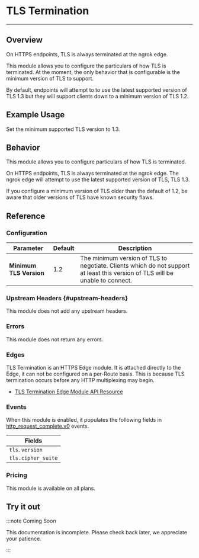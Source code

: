 
# TLS Termination

---

## Overview

On HTTPS endpoints, TLS is always terminated at the ngrok edge.

This module allows you to configure the particulars of how TLS is terminated.
At the moment, the only behavior that is configurable is the minimum version of
TLS to support.

By default, endpoints will attempt to to use the latest supported version of
TLS 1.3 but they will support clients down to a minimum version of TLS 1.2.

## Example Usage

Set the minimum supported TLS version to 1.3.

<Tabs groupId="connectivity" queryString="cty">
	<TabItem value="agent-cli" label="Agent CLI" default>
		<AgentCliExample />
	</TabItem>
	<TabItem value="agent-config" label="Agent Config">
		<AgentConfigExample />
	</TabItem>
	<TabItem value="ssh" label="SSH">
		<SshExample />
	</TabItem>
	<TabItem value="go-sdk" label="Go">
		<GoSdkExample />
	</TabItem>
	<TabItem value="nodejs-sdk" label="NodeJS">
		<NodejsSdkExample />
	</TabItem>
	<TabItem value="python-sdk" label="Python">
		<PythonSdkExample />
	</TabItem>
	<TabItem value="rust-sdk" label="Rust">
		<RustSdkExample />
	</TabItem>
	<TabItem value="k8s" label="Kubernetes Controller">
		<KubernetesExample />
	</TabItem>
</Tabs>

## Behavior

This module allows you to configure particulars of how TLS is terminated.

On HTTPS endpoints, TLS is always terminated at the ngrok edge. The ngrok edge
will attempt to use the latest supported version of TLS, TLS 1.3.

If you configure a minimum version of TLS older than the default of 1.2, be
aware that older versions of TLS have known security flaws.

## Reference

### Configuration

| Parameter               | Default | Description                                                                                                                   |
| ----------------------- | ------- | ----------------------------------------------------------------------------------------------------------------------------- |
| **Minimum TLS Version** | 1.2     | The minimum version of TLS to negotiate. Clients which do not support at least this version of TLS will be unable to connect. |

### Upstream Headers {#upstream-headers}

This module does not add any upstream headers.

### Errors

This module does not return any errors.

### Edges

TLS Termination is an HTTPS Edge module. It is attached directly to the Edge,
it can not be configured on a per-Route basis. This is because TLS termination
occurs before any HTTP multiplexing may begin.

- [TLS Termination Edge Module API Resource](/api/resources/https-edge-tls-termination-module/)

### Events

When this module is enabled, it populates the following fields in
[http_request_complete.v0](/obs/reference/#http-request-complete) events.

| Fields             |
| ------------------ |
| `tls.version`      |
| `tls.cipher_suite` |

### Pricing

This module is available on all plans.

## Try it out

:::note Coming Soon

This documentation is incomplete. Please check back later, we appreciate your
patience.

:::
